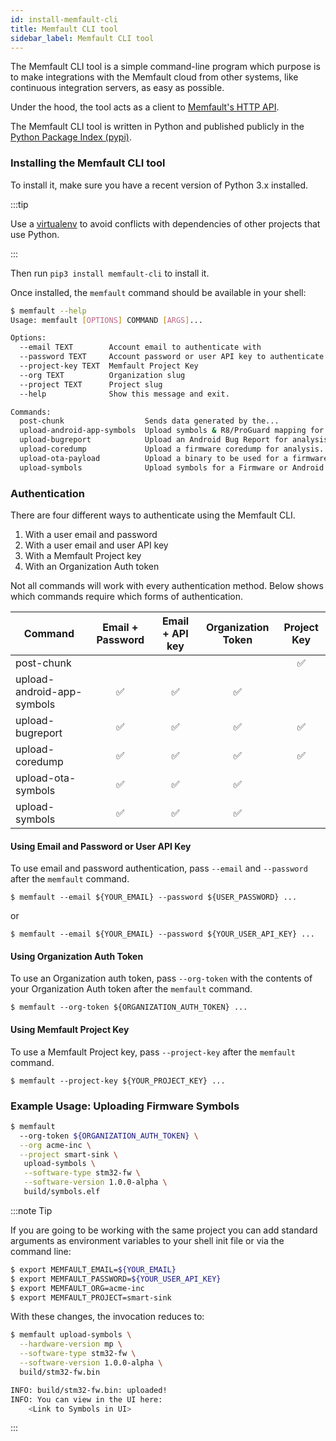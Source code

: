 ```yaml
---
id: install-memfault-cli
title: Memfault CLI tool
sidebar_label: Memfault CLI tool
---
```



The Memfault CLI tool is a simple command-line program which purpose is to make
integrations with the Memfault cloud from other systems, like continuous
integration servers, as easy as possible.

Under the hood, the tool acts as a client to [Memfault's HTTP API](/api).

The Memfault CLI tool is written in Python and published publicly in the
[Python Package Index (pypi)](https://pypi.org/project/memfault-cli/).

### Installing the Memfault CLI tool

To install it, make sure you have a recent version of Python 3.x installed.

:::tip

Use a
[virtualenv](https://packaging.python.org/tutorials/installing-packages/#creating-virtual-environments)
to avoid conflicts with dependencies of other projects that use Python.

:::

Then run `pip3 install memfault-cli` to install it.

Once installed, the `memfault` command should be available in your shell:

```bash
$ memfault --help
Usage: memfault [OPTIONS] COMMAND [ARGS]...

Options:
  --email TEXT        Account email to authenticate with
  --password TEXT     Account password or user API key to authenticate with
  --project-key TEXT  Memfault Project Key
  --org TEXT          Organization slug
  --project TEXT      Project slug
  --help              Show this message and exit.

Commands:
  post-chunk                  Sends data generated by the...
  upload-android-app-symbols  Upload symbols & R8/ProGuard mapping for an...
  upload-bugreport            Upload an Android Bug Report for analysis by...
  upload-coredump             Upload a firmware coredump for analysis.
  upload-ota-payload          Upload a binary to be used for a firmware...
  upload-symbols              Upload symbols for a Firmware or Android...
```

### Authentication

There are four different ways to authenticate using the Memfault CLI.

1. With a user email and password
1. With a user email and user API key
1. With a Memfault Project key
1. With an Organization Auth token

Not all commands will work with every authentication method. Below shows which
commands require which forms of authentication.

| Command                    | Email + Password | Email + API key | Organization Token | Project Key |
| -------------------------- | :--------------: | :-------------: | :----------------: | :---------: |
| post-chunk                 |                  |                 |                    |     ✅      |
| upload-android-app-symbols |        ✅        |       ✅        |         ✅         |             |
| upload-bugreport           |        ✅        |       ✅        |         ✅         |     ✅      |
| upload-coredump            |        ✅        |       ✅        |         ✅         |     ✅      |
| upload-ota-symbols         |        ✅        |       ✅        |         ✅         |             |
| upload-symbols             |        ✅        |       ✅        |         ✅         |             |

#### Using Email and Password or User API Key

To use email and password authentication, pass `--email` and `--password` after
the `memfault` command.

```
$ memfault --email ${YOUR_EMAIL} --password ${USER_PASSWORD} ...
```

or

```
$ memfault --email ${YOUR_EMAIL} --password ${YOUR_USER_API_KEY} ...
```

#### Using Organization Auth Token

To use an Organization auth token, pass `--org-token` with the contents of your
Organization Auth token after the `memfault` command.

```
$ memfault --org-token ${ORGANIZATION_AUTH_TOKEN} ...
```

#### Using Memfault Project Key

To use a Memfault Project key, pass `--project-key` after the `memfault`
command.

```
$ memfault --project-key ${YOUR_PROJECT_KEY} ...
```

### Example Usage: Uploading Firmware Symbols

<AuthTokenRequiredCallout />

```bash
$ memfault
  --org-token ${ORGANIZATION_AUTH_TOKEN} \
  --org acme-inc \
  --project smart-sink \
   upload-symbols \
   --software-type stm32-fw \
   --software-version 1.0.0-alpha \
   build/symbols.elf
```

:::note Tip

If you are going to be working with the same project you can add standard
arguments as environment variables to your shell init file or via the command
line:

```bash
$ export MEMFAULT_EMAIL=${YOUR_EMAIL}
$ export MEMFAULT_PASSWORD=${YOUR_USER_API_KEY}
$ export MEMFAULT_ORG=acme-inc
$ export MEMFAULT_PROJECT=smart-sink
```

With these changes, the invocation reduces to:

```bash
$ memfault upload-symbols \
  --hardware-version mp \
  --software-type stm32-fw \
  --software-version 1.0.0-alpha \
  build/stm32-fw.bin

INFO: build/stm32-fw.bin: uploaded!
INFO: You can view in the UI here:
    <Link to Symbols in UI>
```

:::
